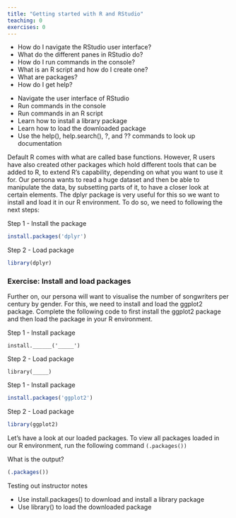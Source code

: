 ```yaml
---
title: "Getting started with R and RStudio"
teaching: 0
exercises: 0
---
```


:::::::::::::::::::::::::::::::::::::: questions 

- How do I navigate the RStudio user interface?
- What do the different panes in RStudio do?
- How do I run commands in the console?
- What is an R script and how do I create one?
- What are packages?
- How do I get help?

::::::::::::::::::::::::::::::::::::::::::::::::

::::::::::::::::::::::::::::::::::::: objectives

- Navigate the user interface of RStudio
- Run commands in the console
- Run commands in an R script
- Learn how to install a library package
- Learn how to load the downloaded package
- Use the help(), help.search(), ?, and ?? commands to look up documentation 

::::::::::::::::::::::::::::::::::::::::::::::::

Default R comes with what are called base functions. However, R users have also created other packages which hold different tools that can be added to R, to extend R's capability, depending on what you want to use it for. Our persona wants to read a huge dataset and then be able to manipulate the data, by subsetting parts of it, to have a closer look at certain elements. The dplyr package is very useful for this so we want to install and load it in our R environment. To do so, we need to following the next steps: 

Step 1 - Install the package
```r
install.packages('dplyr')
```

Step 2 - Load package

```r
library(dplyr)
```

:::::::::::::::::::::::::::::: challenge

### Exercise: Install and load packages

Further on, our persona will want to visualise the number of songwriters per century by gender. For this, we need to install and load the ggplot2 package. Complete the following code to first install the ggplot2 package and then load the package in your R environment.

Step 1 - Install package

```
install.______('_____')
```

Step 2 - Load package

```
library(_____)
```

::::::::::::::: solution

Step 1 - Install package

```r
install.packages('ggplot2')
```

Step 2 - Load package

```r
library(ggplot2)
```
:::::::::::::::
:::::::::::::::::::::::::::::::::

Let's have a look at our loaded packages. To view all packages loaded in our R environment, run the following command ```(.packages())```

What is the output?

```r
(.packages())
```


:::::::::::: instructor

Testing out instructor notes 

:::::::::::::::::::::::

::::::::::::: keypoints

- Use install.packages() to download and install a library package
- Use library() to load the downloaded package

:::::::::::::::::::::
